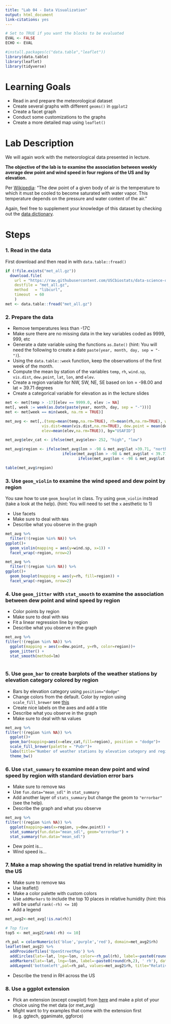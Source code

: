 ```yaml
---
title: "Lab 04 - Data Visualization"
output: html_document
link-citations: yes
---
```


```r
# Set to TRUE if you want the blocks to be evaluated 
EVAL <- FALSE
ECHO <- EVAL
```


```r
#install.packages(c("data.table","leaflet"))
library(data.table)
library(leaflet)
library(tidyverse)
```

# Learning Goals

- Read in and prepare the meteorological dataset
- Create several graphs with different `geoms()` in `ggplot2`
- Create a facet graph
- Conduct some customizations to the graphs
- Create a more detailed map using `leaflet()`


# Lab Description

We will again work with the meteorological data presented in lecture.

**The objective of the lab is to examine the association between weekly average dew point and wind speed in four regions of the US and by elevation.**

Per [Wikipedia](https://en.wikipedia.org/wiki/Dew_point): "The dew point of a given body of air is the temperature to which it must be cooled to become saturated with water vapor. This temperature depends on the pressure and water content of the air." 

Again, feel free to supplement your knowledge of this dataset by checking out the [data dictionary](https://github.com/USCbiostats/data-science-data/blob/master/02_met/met-datadictionary.pdf).


# Steps

### 1. Read in the data

First download and then read in with `data.table::fread()`

```r
if (!file.exists("met_all.gz"))
  download.file(
    url = "https://raw.githubusercontent.com/USCbiostats/data-science-data/master/02_met/met_all.gz",
    destfile = "met_all.gz",
    method   = "libcurl",
    timeout  = 60
    )
met <- data.table::fread("met_all.gz")
```

### 2. Prepare the data

- Remove temperatures less than -17C
- Make sure there are no missing data in the key variables coded as 9999, 999, etc
- Generate a date variable using the functions `as.Date()` (hint: You will need the following to create a date `paste(year, month, day, sep = "-")`).
- Using the `data.table::week` function, keep the observations of the first week of the month.
- Compute the mean by station of the variables `temp`, `rh`, `wind.sp`, `vis.dist`, `dew.point`, `lat`,
`lon`, and `elev`.
- Create a region variable for NW, SW, NE, SE based on lon = -98.00 and lat = 39.71 degrees
- Create a categorical variable for elevation as in the lecture slides

```r
met <- met[temp > -17][elev == 9999.0, elev := NA]
met[, week := week(as.Date(paste(year, month, day, sep = "-")))]
met <- met[week == min(week, na.rm = TRUE)]

met_avg <- met[,.(temp=mean(temp,na.rm=TRUE), rh=mean(rh,na.rm=TRUE), wind.sp=mean(wind.sp,na.rm=TRUE), 
                vis.dist=mean(vis.dist,na.rm=TRUE), dew.point = mean(dew.point, na.rm=TRUE), lat=mean(lat), lon=mean(lon), 
                elev=mean(elev,na.rm=TRUE)), by="USAFID"]

met_avg$elev_cat <- ifelse(met_avg$elev> 252, "high", "low")

met_avg$region <- ifelse(met_avg$lon > -98 & met_avg$lat >39.71, "north east",
                         ifelse(met_avg$lon > -98 & met_avg$lat < 39.71, "south east",
                                ifelse(met_avg$lon < -98 & met_avg$lat >39.71, "north west", "south west")))

table(met_avg$region)

```

### 3. Use `geom_violin` to examine the wind speed and dew point by region

You saw how to use `geom_boxplot` in class. Try using `geom_violin` instead (take a look at the help).
(hint: You will need to set the `x` aesthetic to 1)

- Use facets
- Make sure to deal with `NA`s
- Describe what you observe in the graph

```r
met_avg %>%
  filter(!(region %in% NA)) %>%
ggplot()+
  geom_violin(mapping = aes(y=wind.sp, x=1)) +
  facet_wrap(~region, nrow=2)

met_avg %>%
  filter(!(region %in% NA)) %>%
ggplot()+
  geom_boxplot(mapping = aes(y=rh, fill=region)) +
  facet_wrap(~region, nrow=2)
```


### 4. Use `geom_jitter` with `stat_smooth` to examine the association between dew point and wind speed by region

- Color points by region
- Make sure to deal with `NA`s
- Fit a linear regression line by region
- Describe what you observe in the graph

```r
met_avg %>%
filter(!(region %in% NA)) %>%
  ggplot(mapping = aes(x=dew.point, y=rh, color=region))+
  geom_jitter() + 
  stat_smooth(method=lm)
  
```


### 5. Use `geom_bar` to create barplots of the weather stations by elevation category colored by region

- Bars by elevation category using `position="dodge"`
- Change colors from the default. Color by region using `scale_fill_brewer` see [this](http://rstudio-pubs-static.s3.amazonaws.com/5312_98fc1aba2d5740dd849a5ab797cc2c8d.html)
- Create nice labels on the axes and add a title
- Describe what you observe in the graph
- Make sure to deal with `NA` values

```r
met_avg %>%
filter(!(region %in% NA)) %>%
  ggplot()+
  geom_bar(mapping=aes(x=elev_cat,fill=region), position = "dodge")+
  scale_fill_brewer(palette = "PuOr")+
  labs(title="Number of weather stations by elevation category and region", x="Elevation Category", y= "Count")+
  theme_bw()

```

### 6. Use `stat_summary` to examine mean dew point and wind speed by region with standard deviation error bars

- Make sure to remove `NA`s
- Use `fun.data="mean_sdl"` in `stat_summary`
- Add another layer of `stats_summary` but change the geom to `"errorbar"` (see the help).
- Describe the graph and what you observe

```r
met_avg %>%
filter(!(region %in% NA)) %>%
  ggplot(mapping=aes(x=region, y=dew.point)) +
  stat_summary(fun.data="mean_sdl", geom="errorbar") +
  stat_summary(fun.data="mean_sdl")
```

- Dew point is...
- Wind speed is...

### 7. Make a map showing the spatial trend in relative humidity in the US

- Make sure to remove `NA`s
- Use leaflet()
- Make a color palette with custom colors
- Use `addMarkers` to include the top 10 places in relative humidity (hint: this will be useful `rank(-rh) <= 10`)
- Add a legend

```r
met_avg2<-met_avg[!is.na(rh)]

# Top five
top5 <- met_avg2[rank(-rh) <= 10]

rh_pal = colorNumeric(c('blue','purple','red'), domain=met_avg2$rh)
leaflet(met_avg2) %>%
  addProviderTiles('OpenStreetMap') %>%
  addCircles(lat=~lat, lng=~lon, color=~rh_pal(rh), label=~paste0(round(rh,2), ' rh'), opacity=1,fillOpacity=1, radius=500) %>%
  addMarkers(lat=~lat, lng=~lon, label=~paste0(round(rh,2), ' rh'), data = top5) %>%
  addLegend('bottomleft',pal=rh_pal, values=met_avg2$rh, title="Relative Humidity", opacity=1)

```

- Describe the trend in RH across the US

### 8. Use a ggplot extension

- Pick an extension (except cowplot) from [here](https://exts.ggplot2.tidyverse.org/gallery/) and make a plot of your choice using the met data (or met_avg)
- Might want to try examples that come with the extension first (e.g. ggtech, gganimate, ggforce)

